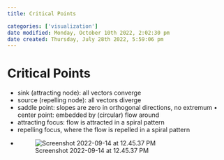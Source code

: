 ```yaml
---
title: Critical Points

categories: ['visualization']
date modified: Monday, October 10th 2022, 2:02:30 pm
date created: Thursday, July 28th 2022, 5:59:06 pm
---
```


# Critical Points
- sink (attracting node): all vectors converge  
- source (repelling node): all vectors diverge  
- saddle point: slopes are zero in orthogonal directions, no extremum • center point: embedded by (circular) flow around  
- attracting focus: flow is attracted in a spiral pattern
- repelling focus, where the flow is repelled in a spiral pattern
- ![Screenshot 2022-09-14 at 12.45.37 PM](images/Screenshot%202022-09-14%20at%2012.45.37%20PM.png)



